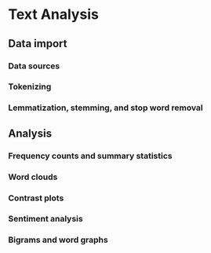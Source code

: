 # Text Analysis {#text_analysis}

## Data import
### Data sources
### Tokenizing
### Lemmatization, stemming, and stop word removal
## Analysis
### Frequency counts and summary statistics
### Word clouds
### Contrast plots
### Sentiment analysis
### Bigrams and word graphs
